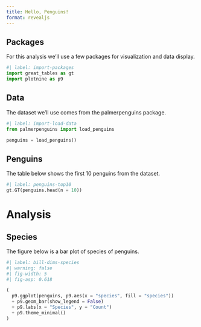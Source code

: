 ```yaml
---
title: Hello, Penguins!
format: revealjs
---
```


## Packages

For this analysis we'll use a few packages for visualization and data display.

```python
#| label: import-packages
import great_tables as gt
import plotnine as p9
```

## Data

The dataset we'll use comes from the palmerpenguins package.

```python
#| label: import-load-data
from palmerpenguins import load_penguins

penguins = load_penguins()
```

## Penguins

The table below shows the first 10 penguins from the dataset.

```python
#| label: penguins-top10
gt.GT(penguins.head(n = 10))
```

# Analysis

## Species

The figure below is a bar plot of species of penguins.

```python
#| label: bill-dims-species
#| warning: false
#| fig-width: 5
#| fig-asp: 0.618

(
  p9.ggplot(penguins, p9.aes(x = "species", fill = "species")) 
  + p9.geom_bar(show_legend = False)
  + p9.labs(x = "Species", y = "Count") 
  + p9.theme_minimal()
)
```
